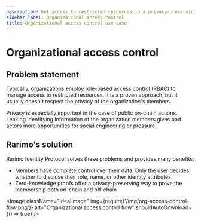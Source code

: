 ```yaml
---
description: Get access to restricted resources in a privacy-preserving way
sidebar_label: Organizational access control
title: Organizational access control use case
---
```


# Organizational access control

## Problem statement

Typically, organizations employ role-based access control (RBAC) to manage access to restricted resources. It is a proven approach, but it usually doesn't respect the privacy of the organization's members.

Privacy is especially important in the case of public on-chain actions. Leaking identifying information of the organization members gives bad actors more opportunities for social engineering or pressure.

## Rarimo's solution

Rarimo Identity Protocol solves these problems and provides many benefits:
- Members have complete control over their data. Only the user decides whether to disclose their role, name, or other identity attributes
- Zero-knowledge proofs offer a privacy-preserving way to prove the membership both on-chain and off-chain

<Image className="idealImage" img={require('/img/org-access-control-flow.png')} alt="Organizational access control flow" shouldAutoDownload={() => true} />
